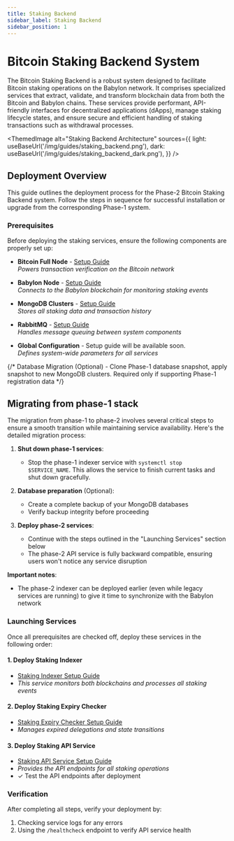 ```yaml
---
title: Staking Backend
sidebar_label: Staking Backend
sidebar_position: 1
---
```


# Bitcoin Staking Backend System

The Bitcoin Staking Backend is a robust system designed to facilitate Bitcoin
staking operations on the Babylon network. It comprises specialized services that
extract, validate, and transform blockchain data from both the Bitcoin and
Babylon chains. These services provide performant, API-friendly interfaces for
decentralized applications (dApps), manage staking lifecycle states, and ensure
secure and efficient handling of staking transactions such as withdrawal
processes.


<ThemedImage
  alt="Staking Backend Architecture"
  sources={{
    light: useBaseUrl('/img/guides/staking_backend.png'),
    dark: useBaseUrl('/img/guides/staking_backend_dark.png'),
  }}
/>


## Deployment Overview

This guide outlines the deployment process for the Phase-2 Bitcoin Staking
Backend system. Follow the steps in sequence for successful installation or
upgrade from the corresponding Phase-1 system.

### Prerequisites

Before deploying the staking services, ensure the following components are
properly set up:

- **Bitcoin Full Node** - [Setup Guide](https://bitcoin.org/en/full-node)  
  _Powers transaction verification on the Bitcoin network_

- **Babylon Node** - [Setup Guide](/operators/babylon_node/installation_guide/)  
  _Connects to the Babylon blockchain for monitoring staking events_

- **MongoDB Clusters** - [Setup Guide](https://www.mongodb.com/docs/manual/installation/)  
  _Stores all staking data and transaction history_

- **RabbitMQ** - [Setup Guide](https://www.rabbitmq.com/download.html)  
  _Handles message queuing between system components_

- **Global Configuration** - Setup guide will be available soon.  
  _Defines system-wide parameters for all services_

{/* Database Migration (Optional) - Clone Phase-1 database snapshot, apply snapshot to new MongoDB clusters.
Required only if supporting Phase-1 registration data */}

## Migrating from phase-1 stack

The migration from phase-1 to phase-2 involves several critical steps to ensure
a smooth transition while maintaining service availability. Here's the detailed
migration process:

1. **Shut down phase-1 services**:
   - Stop the phase-1 indexer service with `systemctl stop $SERVICE_NAME`. This 
     allows the service to finish current tasks and shut down gracefully.

2. **Database preparation** (Optional):
   - Create a complete backup of your MongoDB databases
   - Verify backup integrity before proceeding

3. **Deploy phase-2 services**:
   - Continue with the steps outlined in the "Launching Services" section below
   - The phase-2 API service is fully backward compatible, ensuring users won't
     notice any service disruption

**Important notes**:
- The phase-2 indexer can be deployed earlier (even while legacy services are
  running) to give it time to synchronize with the Babylon network


### Launching Services

Once all prerequisites are checked off, deploy these services in the following
order:

#### 1. Deploy Staking Indexer
- [Staking Indexer Setup Guide](./services/staking_indexer)
- _This service monitors both blockchains and processes all staking events_

#### 2. Deploy Staking Expiry Checker
- [Staking Expiry Checker Setup Guide](./services/staking_expiry_checker)
- _Manages expired delegations and state transitions_

#### 3. Deploy Staking API Service
- [Staking API Service Setup Guide](./services/staking_api_service)
- _Provides the API endpoints for all staking operations_
- ✓ Test the API endpoints after deployment

### Verification

After completing all steps, verify your deployment by:
1. Checking service logs for any errors
2. Using the `/healthcheck` endpoint to verify API service health